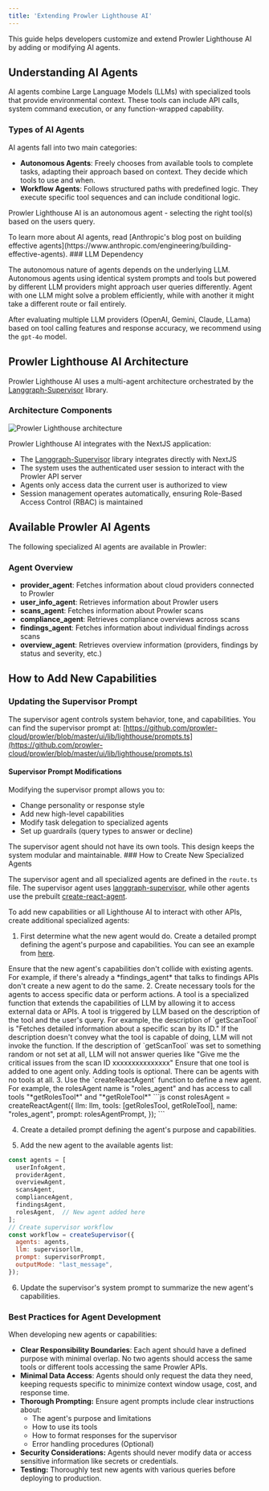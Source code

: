 ```yaml
---
title: 'Extending Prowler Lighthouse AI'
---
```


This guide helps developers customize and extend Prowler Lighthouse AI by adding or modifying AI agents.

## Understanding AI Agents

AI agents combine Large Language Models (LLMs) with specialized tools that provide environmental context. These tools can include API calls, system command execution, or any function-wrapped capability.

### Types of AI Agents

AI agents fall into two main categories:

- **Autonomous Agents**: Freely chooses from available tools to complete tasks, adapting their approach based on context. They decide which tools to use and when.
- **Workflow Agents**: Follows structured paths with predefined logic. They execute specific tool sequences and can include conditional logic.

Prowler Lighthouse AI is an autonomous agent - selecting the right tool(s) based on the users query.

<Note>
To learn more about AI agents, read [Anthropic's blog post on building effective agents](https://www.anthropic.com/engineering/building-effective-agents).

</Note>
### LLM Dependency

The autonomous nature of agents depends on the underlying LLM. Autonomous agents using identical system prompts and tools but powered by different LLM providers might approach user queries differently. Agent with one LLM might solve a problem efficiently, while with another it might take a different route or fail entirely.

After evaluating multiple LLM providers (OpenAI, Gemini, Claude, LLama) based on tool calling features and response accuracy, we recommend using the `gpt-4o` model.

## Prowler Lighthouse AI Architecture

Prowler Lighthouse AI uses a multi-agent architecture orchestrated by the [Langgraph-Supervisor](https://www.npmjs.com/package/@langchain/langgraph-supervisor) library.

### Architecture Components

<img src="/images/lighthouse-architecture.png" alt="Prowler Lighthouse architecture" />

Prowler Lighthouse AI integrates with the NextJS application:

- The [Langgraph-Supervisor](https://www.npmjs.com/package/@langchain/langgraph-supervisor) library integrates directly with NextJS
- The system uses the authenticated user session to interact with the Prowler API server
- Agents only access data the current user is authorized to view
- Session management operates automatically, ensuring Role-Based Access Control (RBAC) is maintained

## Available Prowler AI Agents

The following specialized AI agents are available in Prowler:

### Agent Overview

- **provider_agent**: Fetches information about cloud providers connected to Prowler
- **user_info_agent**: Retrieves information about Prowler users
- **scans_agent**: Fetches information about Prowler scans
- **compliance_agent**: Retrieves compliance overviews across scans
- **findings_agent**: Fetches information about individual findings across scans
- **overview_agent**: Retrieves overview information (providers, findings by status and severity, etc.)

## How to Add New Capabilities

### Updating the Supervisor Prompt

The supervisor agent controls system behavior, tone, and capabilities. You can find the supervisor prompt at: [https://github.com/prowler-cloud/prowler/blob/master/ui/lib/lighthouse/prompts.ts](https://github.com/prowler-cloud/prowler/blob/master/ui/lib/lighthouse/prompts.ts)

#### Supervisor Prompt Modifications

Modifying the supervisor prompt allows you to:

- Change personality or response style
- Add new high-level capabilities
- Modify task delegation to specialized agents
- Set up guardrails (query types to answer or decline)

<Note>
The supervisor agent should not have its own tools. This design keeps the system modular and maintainable.

</Note>
### How to Create New Specialized Agents

The supervisor agent and all specialized agents are defined in the `route.ts` file. The supervisor agent uses [langgraph-supervisor](https://www.npmjs.com/package/@langchain/langgraph-supervisor), while other agents use the prebuilt [create-react-agent](https://langchain-ai.github.io/langgraphjs/how-tos/create-react-agent/).

To add new capabilities or all Lighthouse AI to interact with other APIs, create additional specialized agents:

1. First determine what the new agent would do. Create a detailed prompt defining the agent's purpose and capabilities. You can see an example from [here](https://github.com/prowler-cloud/prowler/blob/master/ui/lib/lighthouse/prompts.ts#L359-L385).
<Note>
Ensure that the new agent's capabilities don't collide with existing agents. For example, if there's already a *findings_agent* that talks to findings APIs don't create a new agent to do the same.

</Note>
2. Create necessary tools for the agents to access specific data or perform actions. A tool is a specialized function that extends the capabilities of LLM by allowing it to access external data or APIs. A tool is triggered by LLM based on the description of the tool and the user's query.
For example, the description of `getScanTool` is "Fetches detailed information about a specific scan by its ID." If the description doesn't convey what the tool is capable of doing, LLM will not invoke the function. If the description of `getScanTool` was set to something random or not set at all, LLM will not answer queries like "Give me the critical issues from the scan ID xxxxxxxxxxxxxxx"
<Note>
Ensure that one tool is added to one agent only. Adding tools is optional. There can be agents with no tools at all.

</Note>
3. Use the `createReactAgent` function to define a new agent. For example, the rolesAgent name is "roles_agent" and has access to call tools "*getRolesTool*" and "*getRoleTool*"
```js
const rolesAgent = createReactAgent({
  llm: llm,
  tools: [getRolesTool, getRoleTool],
  name: "roles_agent",
  prompt: rolesAgentPrompt,
});
```

4. Create a detailed prompt defining the agent's purpose and capabilities.

5. Add the new agent to the available agents list:
```js
const agents = [
  userInfoAgent,
  providerAgent,
  overviewAgent,
  scansAgent,
  complianceAgent,
  findingsAgent,
  rolesAgent,  // New agent added here
];
// Create supervisor workflow
const workflow = createSupervisor({
  agents: agents,
  llm: supervisorllm,
  prompt: supervisorPrompt,
  outputMode: "last_message",
});
```

6. Update the supervisor's system prompt to summarize the new agent's capabilities.

### Best Practices for Agent Development

When developing new agents or capabilities:

- **Clear Responsibility Boundaries**: Each agent should have a defined purpose with minimal overlap. No two agents should access the same tools or different tools accessing the same Prowler APIs.
- **Minimal Data Access**: Agents should only request the data they need, keeping requests specific to minimize context window usage, cost, and response time.
- **Thorough Prompting:** Ensure agent prompts include clear instructions about:
    - The agent's purpose and limitations
    - How to use its tools
    - How to format responses for the supervisor
    - Error handling procedures (Optional)
- **Security Considerations:** Agents should never modify data or access sensitive information like secrets or credentials.
- **Testing:** Thoroughly test new agents with various queries before deploying to production.
